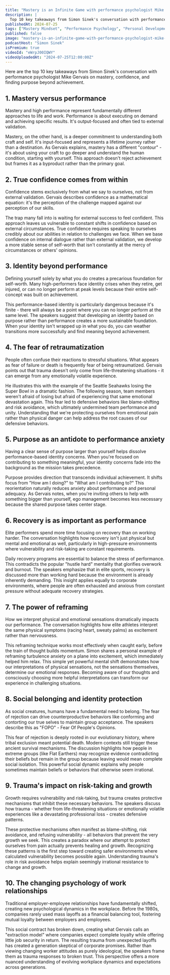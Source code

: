 ```yaml
---
title: "Mastery is an Infinite Game with performance psychologist Mike Gervais | A Bit of Optimism Podcast"
description: |
  Top 10 key takeaways from Simon Sinek's conversation with performance psychologist Mike Gervais on mastery, confidence, and finding purpose beyond achievement.
publishedAt: 2024-07-25
tags: ["Mastery Mindset", "Performance Psychology", "Personal Development"]
published: false
image: "mastery-is-an-infinite-game-with-performance-psychologist-mike-gervais.jpg"
podcastHost: "Simon Sinek"
isPremium: true
videoId: "eWrpJ00IQWY"
videoUploadedAt: "2024-07-25T12:00:00Z"
---
```



<PodcastSummaryPageLayout frontmatter={frontmatter}>

Here are the top 10 key takeaways from Simon Sinek's conversation with performance psychologist Mike Gervais on mastery, confidence, and finding purpose beyond achievement.

## 1. Mastery versus performance

Mastery and high performance represent fundamentally different approaches to life and work. Performance is about executing on demand and achieving specific results. It's output-focused and often tied to external validation.

Mastery, on the other hand, is a deeper commitment to understanding both craft and self. It's input-focused and represents a lifetime journey rather than a destination. As Gervais explains, mastery has a different "contour" - it's about using your craft to go deeper and understand the human condition, starting with yourself. This approach doesn't reject achievement but frames it as a byproduct rather than the primary goal.

## 2. True confidence comes from within

Confidence stems exclusively from what we say to ourselves, not from external validation. Gervais describes confidence as a mathematical equation: it's the perception of the challenge mapped against our perception of our skills.

The trap many fall into is waiting for external success to feel confident. This approach leaves us vulnerable to constant shifts in confidence based on external circumstances. True confidence requires speaking to ourselves credibly about our abilities in relation to challenges we face. When we base confidence on internal dialogue rather than external validation, we develop a more stable sense of self-worth that isn't constantly at the mercy of circumstances or others' opinions.

## 3. Identity beyond performance

Defining yourself solely by what you do creates a precarious foundation for self-worth. Many high-performers face identity crises when they retire, get injured, or can no longer perform at peak levels because their entire self-concept was built on achievement.

This performance-based identity is particularly dangerous because it's finite - there will always be a point where you can no longer perform at the same level. The speakers suggest that developing an identity based on purpose rather than performance creates a more sustainable foundation. When your identity isn't wrapped up in what you do, you can weather transitions more successfully and find meaning beyond achievement.

## 4. The fear of retraumatization

People often confuse their reactions to stressful situations. What appears as fear of failure or death is frequently fear of being retraumatized. Gervais points out that trauma doesn't only come from life-threatening situations - it can emerge from any emotionally volatile experience.

He illustrates this with the example of the Seattle Seahawks losing the Super Bowl in a dramatic fashion. The following season, team members weren't afraid of losing but afraid of experiencing that same emotional devastation again. This fear led to defensive behaviors like blame-shifting and risk avoidance, which ultimately undermined team performance and unity. Understanding that we're protecting ourselves from emotional pain rather than physical danger can help address the root causes of our defensive behaviors.

## 5. Purpose as an antidote to performance anxiety

Having a clear sense of purpose larger than yourself helps dissolve performance-based identity concerns. When you're focused on contributing to something meaningful, your identity concerns fade into the background as the mission takes precedence.

Purpose provides direction that transcends individual achievement. It shifts focus from "How am I doing?" to "What am I contributing to?" This reorientation naturally reduces anxiety about performance and personal adequacy. As Gervais notes, when you're inviting others to help with something bigger than yourself, ego management becomes less necessary because the shared purpose takes center stage.

## 6. Recovery is as important as performance

Elite performers spend more time focusing on recovery than on working harder. The conversation highlights how recovery isn't just physical but mental and emotional as well, particularly in high-pressure environments where vulnerability and risk-taking are constant requirements.

Daily recovery programs are essential to balance the stress of performance. This contradicts the popular "hustle hard" mentality that glorifies overwork and burnout. The speakers emphasize that in elite sports, recovery is discussed more than working hard because the environment is already inherently demanding. This insight applies equally to corporate environments, where people are often exhausted and anxious from constant pressure without adequate recovery strategies.

## 7. The power of reframing

How we interpret physical and emotional sensations dramatically impacts our performance. The conversation highlights how elite athletes interpret the same physical symptoms (racing heart, sweaty palms) as excitement rather than nervousness.

This reframing technique works most effectively when caught early, before the train of thought builds momentum. Simon shares a personal example of reframing turbulence anxiety on a plane into excitement, which immediately helped him relax. This simple yet powerful mental shift demonstrates how our interpretations of physical sensations, not the sensations themselves, determine our emotional responses. Becoming aware of our thoughts and consciously choosing more helpful interpretations can transform our experience in challenging situations.

## 8. Social belonging and identity protection

As social creatures, humans have a fundamental need to belong. The fear of rejection can drive counterproductive behaviors like conforming and contorting our true selves to maintain group acceptance. The speakers describe this as "FOPO" - Fear Of People's Opinions.

This fear of rejection is deeply rooted in our evolutionary history, where tribal exclusion meant potential death. Modern contexts still trigger these ancient survival mechanisms. The discussion highlights how people in extreme groups (like Flat Earthers) may recognize evidence contradicting their beliefs but remain in the group because leaving would mean complete social isolation. This powerful social dynamic explains why people sometimes maintain beliefs or behaviors that otherwise seem irrational.

## 9. Trauma's impact on risk-taking and growth

Growth requires vulnerability and risk-taking, but trauma creates protective mechanisms that inhibit these necessary behaviors. The speakers discuss how trauma - whether from life-threatening situations or emotionally volatile experiences like a devastating professional loss - creates defensive patterns.

These protective mechanisms often manifest as blame-shifting, risk avoidance, and refusing vulnerability - all behaviors that prevent the very growth we seek. This creates a paradox where our attempt to protect ourselves from pain actually prevents healing and growth. Recognizing these patterns is the first step toward creating safer environments where calculated vulnerability becomes possible again. Understanding trauma's role in risk avoidance helps explain seemingly irrational resistance to change and growth.

## 10. The changing psychology of work relationships

Traditional employer-employee relationships have fundamentally shifted, creating new psychological dynamics in the workplace. Before the 1980s, companies rarely used mass layoffs as a financial balancing tool, fostering mutual loyalty between employers and employees.

This social contract has broken down, creating what Gervais calls an "extraction model" where companies expect complete loyalty while offering little job security in return. The resulting trauma from unexpected layoffs has created a generation skeptical of corporate promises. Rather than viewing changing worker attitudes as purely ideological, the speakers frame them as trauma responses to broken trust. This perspective offers a more nuanced understanding of evolving workplace dynamics and expectations across generations.

</PodcastSummaryPageLayout>
